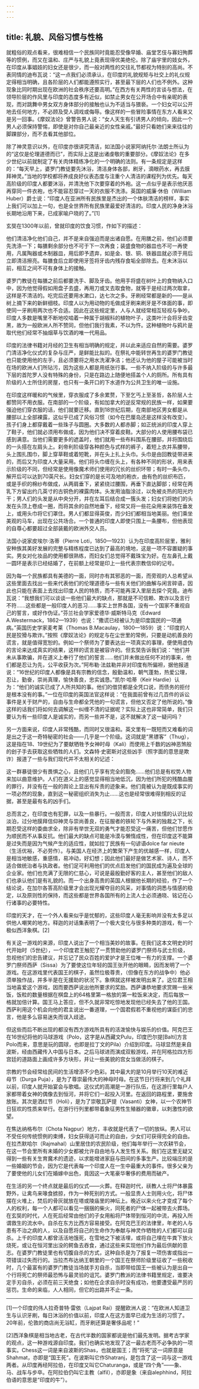 ```yaml
---
---
---
```

title: 礼貌、风俗习惯与性格
---




就粗俗的观点看来，很难相信一个民族同时竟能忍受像早婚、庙堂艺伎与寡妇殉葬等的惯例，而又在温和、庄严与礼貌上竟表现得优美绝伦。除了庙宇里的妓女外，在印度从事娼妓的妇女还是很少，而一般对两性的交往礼节都视为特别的高尚。不表同情的迪布瓦说：“这一点我们必须承认，在印度的礼貌规矩与社交上的礼仪规定得相当明确，且各阶层的人们都能遵照实行，甚至最下层的人们也不例外。这种现象比同时期出现在欧洲的社会秩序还要高明。”在西方有关两性的言谈与想法，在领导阶层的作风里与印度的态度多有近似，如禁止男女在公开场合中有亲昵的表现，而对跳舞中男女双方身体部分的接触也认为不适当与猥亵。一个妇女可以公开地去任何地方，不必顾及受人调戏或侮辱。像这样的一些冒险事情在东方人看来又是另一回事。《摩奴法论》曾警告男人说：“女人天生有引诱男人的倾向，因此一个男人必须保持警惕，即使是对你自己最亲近的女性亲戚。”最好只看她们来来往往的脚踝部分，而不去看其他部位。

除了神灵意识以外，在印度亦很讲究清洁，如法国小说家阿纳托尔·法朗士所认为的“这仅是伦理道德而已”，而实际上这是出诸虔敬的重要部分。《摩奴法论》在多少世纪以前就制定了有关肉体精练净化的一个明确的法则。有一条规定是这样的：“每天早上，婆罗门教徒要先沐浴，清洁身体各部，刷牙，滴眼药水，再去膜拜神灵。”当地的学校都将养成良好仪表态度与注重个人清洁的课程列为优先。每天高阶级的印度人都要沐浴，并清洗他下次要穿着的外袍。这一点似乎是表示他厌恶再穿同一件衣袍，也不能容忍穿过一天的衣服不洗涤。英国的威廉·休伯（William Huber）爵士说：“印度人在亚洲所有民族里是杰出的一个体肤清洁的榜样，事实上我们可以加上一句，也是全世界所有民族里最爱好清洁的。印度人民的净身沐浴长期地沿用下来，已成家喻户晓的了。”[1]

玄奘在1300年以前，曾就印度的饮食习惯，作如下的描述：

他们清洁净化他们自己，并不是来自强迫而是出诸自愿。在用膳之前，他们必须要先洗涤一下；每膳剩余部分也不可于下一次再食；装盛食物的器皿也不可一再使用，凡属陶器或木制器皿，用后即予遗弃，如是金、银、铜、铁器皿就必须于用后立即清洁擦亮。每膳食后立即使用牙签将牙齿内残存食垢全部除去。在未沐浴以前，相互之间不可有身体上的接触。



婆罗门教徒在每膳之前后都要洗手、脚及牙齿。他用手将盛在树叶上的食物纳入口中，因为他觉得假如用盘子去盛，再用刀或叉去取食物，就等于是经过两次取拿，这样是不清洁的。吃完后还要用水漱口，达七次之多。牙刷经常都是新的——是从树上摘下来的新鲜细枝。印度人以为用动物的毛做成牙刷来刷牙是不体面的事，即使同一牙刷用两次也不合适。因此在这些规定里，人与人就经常相互轻视与争吵。印度人多数是嘴里不断地咬啮着一种属于胡椒科的植物叶子，这类叶汁会将牙齿变黑，故为一般欧洲人所不赞同，但他们我行我素，不以为忤。这种植物叶与鸦片是取代他们经常不抽烟草与饮酒的唯一代用品。

印度的法律书籍对月经的卫生有相当明确的规定，并以此来适应自然的需要。婆罗门清洁净化仪式的复杂与庄严，是鲜能比拟的。在祭礼中能转世再生的婆罗门教徒也只能使用他的左手，且必须要将之用水洗濯净洁；他还认为他的屋子可能被当时在场的欧洲人们所玷污，因为这些人都是用纸张行事。一些不纳入阶级的与许多最下层的首陀罗人没有特殊的身份，只是在路边上随便地搭盖个人的厕所。所有具有阶级的人士所住的房屋，也只有一条开口的下水道作为公共卫生的唯一设施。

在印度这样暖和的气候里，穿衣服成了多余累赘，下至乞丐上至圣哲，各阶层人士都赞同不用衣服。在南部的一个阶级，有如加拿大的逆反常规的民族一样，如果要强迫他们穿衣服的话，他们就要迁移。直到18世纪后期，在南部地区男女都是从腰部以上全部裸露，这似乎已成了风俗习惯（如今在巴厘岛还是这样没有改变）。孩子们身上都穿戴着一些珠子与圆圈。大多数的人都赤脚；如正统派的印度人穿上了鞋子，他们就必须用布做成，因为他们决不穿着皮鞋。大部分的人使用腰布袋已感到满意。当他们需要更多的遮盖时，他们就用一些布料围系在腰部，并将围绕后的一头搭在左肩头上。刹帝利阶级穿各种颜色与式样的裤子，着短上衣并系腰带，头上围扎围巾，脚上穿草鞋或着短靴，并在头上扎上头巾。头巾是由回教徒带进来的，而后又为印度人大量采用。他们将头巾缠在头上，有各种不同的形状，用来表示阶级的不同，但经常是使用像魔术师们使用的冗长的丝织环带；有时一条头巾，解开后可以达到70英尺长。妇女们穿的是长可及地的袍衣，由有色的丝织布匹，或是手织的棉纱布做成，从两肩垂下，紧紧绕过腰围，再垂下直达脚部；经常在两乳下方留出约几英寸的古铜色的裸露肉体。头发用油脂涂过，以免被炎热的阳光灼干；男人们的头发是从中央分开，并在左耳后结合成一簇头发；妇女们将她们的头发在头顶上卷成一圈，而将其余的自然地垂下，经常又将一些花朵用来装饰在垂发上，或用头巾将它们罩住。男人们都显得英俊，而少妇们都相当地美丽。他们乘坐美观的马车，出现在公共场合。一个普通的印度人即使只围上一条腰布，但他表现的自尊心都要超过全部装戴的欧洲外交人员。

法国小说家皮埃尔·洛蒂（Pierre Loti，1850—1923）认为在印度高阶层里，雅利安种族其美好发展的完整与精练程度已达到了最高的境地，这是一项不容置疑的事实。男女对化妆品的使用都很熟练，而妇女们总觉得不戴珠宝为好。在左鼻孔上戴一圆环是表示已经结婚了，在前额上经常是印上一些代表宗教信仰的记号。

因为每一个民族都具有美德的一面，同时亦有其邪恶的一面，而旁观的人总希望从这些里面去找出一些来代表他们的伦理道德与一些有关他们的曲解与闲言碎语，因此也只能在表面上去找出印度人民的特质，而不可能再深入里层去探个究竟。迪布瓦说：“我想我们可以谈谈一些他们最大的缺点，那就是不可信赖、欺诈以及言行不符……这些都是一般印度人的恶习……事实上世界各国，没有一个国家不重视自己的誓言，或好作伪证。”芬兰社会学家爱德华·威斯特马克（Edward A.Westermack，1862—1939）也说：“撒谎已经被认为是印度国民的一项通病。”英国历史学家麦考莱（Thomas B.Macaulay，1800—1859）说：“印度的人民是狡猾与欺诈。”按照《摩奴法论》的规定与在尘世里的常例，只要是动机善良的谎言，就是值得宽恕的。例如一个祭师为了要表达出一项真实的事理，便使用虚伪的言论来达成真实的结果，这样的谎言是被容许的。但玄奘告诉我们说：“他们并未从事欺骗，并在道义上奉行了他们的誓言……他们并未做出任何不对的事来，他们都是忍让为先，公平收获为次。”阿布勒·法兹勒并非对印度有所偏袒，据他报道说：“16世纪的印度人都像是具有宗教的信念，殷勤温和，朝气蓬勃，热爱公理，忍让，勤奋，崇尚真理，愉快善良，忠实诚恳。”凯尔·哈蒂（Keir Hardie）认为：“他们的诚实已成了人所共知的事。他们的借贷都是全凭口说，而债务的拒付是根本没有的事。”一位在印度的英国法官这样说：“在我面前曾有过几百件的诉讼事件是关于财产的，自由与生命都全凭他的一句谎言，但他又否定了他所说的。”像这样的话我们将如何去调解这一纠缠不清的证据呢？实际上这也非常简单，我们只要认为有一些印度人是诚实的，而另一些并不是，这不就解决了这一疑问吗？

另一方面来说，印度人非常残酷，而同时又很温和。英文里有一既短而又难看的词是出之于这一奇特秘密的社会——几乎是一个阶级。这词就是“黑镖客”（Thug），这是指在18、19世纪为了要献牺牲予女神时母（Kali）而使用上千数的凶神恶煞般的刽子手去获取这些牺牲的人们。文森特·史密斯对这些凶手（照字面的意思是欺诈）报道了一些与我们现代并不太相关的记述：

这一群暴徒很少有畏惧之心，且他们几乎享有完全的豁免……他们总是有权势人物来加以曲意维护。人们在道义上的感觉显得相当地低沉，因为他们所犯的残酷血腥的罪行，并没有在一般的舆论上显出有斥责的迹象来。他们竟被认为是既成事实的一项必然的现象，直到这一秘密组织消失为止……这也是经常很难得到相反的证据，甚至是最有名的凶手们。



总而言之，在印度也有犯罪，以及一些暴行。一般而言，印度人对怯懦的认识比较淡泊，过分地膜拜信仰神灵与崇尚善良，在征服者的铁轮下与外来的独裁之下，长期忍受这样的委曲求全，除非有举世无双的勇气才能忍受这一痛苦，但他们甘愿作为顺民而不从事反抗。他们最大的缺点可能是冷漠与懒惰成性，但在印度这不能算是过失而是因为气候产生的适应性，就如拉丁民族有一句谚语dolce far nieute（生活优裕，不必劳作）。与美国人在经济上的繁荣下产生的优越感一样，印度人是相当地敏感，重感情，易冲动，好幻想；因此他们最好是做艺术家、诗人，而不适合做统治者与执政者。他们足可利用他们的优点启发他们的国民成为遍及全球的企业家。他们也充满了无限的仁慈心，可说是最殷勤好客的主人，甚至他们的敌人们也承认他们是有礼貌的。而一个出身高贵的英国人根据他长期的经验，作了一个结论说，在加尔各答高阶级里才会出现光耀夺目的风采，对事情的洞悉与情感的稳定，以及原则性的保持，而这些都是世界各国所有的上流人士必须通晓、铭记在心行诸事的必要特性。

印度的天才，在一个外人看来似乎是忧郁的，这些印度人毫无影响并没有太多足以供他人嘲笑的地方。释迦的对话集表明了一个极大变化与很多种类的游戏，有一个极似西洋象棋。[2]

有关这一游戏的来源，印度人说出了一个相当美妙的故事。在我们这本文明史的时代开始时（5世纪），一个印度君王触犯了一贯赞助他的婆罗门祭师与武士阶级，忽视他们的忠告建议，并忘记了民众百姓的爱护才是王位唯一有力的支撑。一个婆罗门祭师西萨（Sissa）为了要使这位年轻的国王张开他的眼睛，因而发明了一个游戏。在这游戏里代表国王的棋子，虽然位极尊贵，（但像在东方的战争中）他必须单独作战，并多半是在无援助的状况下。象棋就这样被发明出来了。这位君王相当地喜爱这个游戏，因而要西萨说出他所要求的奖励。西萨谦恭地要求赏赐一些米饭，饭粒的数量根据在棋盘上的64格里第一格放的第一粒饭来决定，而后每放一格就加倍计算。国王马上答应，但不久就非常吃惊地发现他已经失去了他的王国。西萨利用这个机会向他的君主说出一番道理，一个国君假若不重视他的谋臣们的忠言，他是多么容易迷失而误入歧途。

但这些而后不断出现的都没有西方游戏所具有的活泼愉快与娱乐的价值。阿克巴王在16世纪将他的马球游戏（Polo，这字是从西藏文Pulu，印度巴尔提[Balti]方言Polo而来，意思是玩的圆球，也即是拉丁文的Pila）介绍到印度。马球显然是来自波斯，经由西藏传入中国与日本。之后马球进而演成双骰游戏，并在阿格拉四方形宫廷的道路面上画成许多方块形，并让一些美貌的宫女当做活的棋子。

宗教的节会经常给民间的生活增添不少色彩。其中最大的是10月举行10天的难近母节（Durga Puja），是为了尊崇最伟大的神母时母。在这节日行将来到几个礼拜以前，印度人就开始宴会与歌唱。这仪式的高潮是一游行队伍，在这游行里每户人家都带着女神的偶像去到恒河，并将它们一起投入河里。在返回的路程里，要施舍放账。其次是洒红节（Holi），是为了崇敬瓦萨提（Vasanti）女神，以一个农神节日狂欢的性质来举行。在游行行列里都带着象征男性生殖器的徽章，以刺激性的欲望。

在焦达纳格布尔（Chota Nagpur）地方，丰收就是代表了一切的放纵。男人可以不受任何传统惯例的束缚，妇女获得适可而止的自由，少女们可获得完全的自由。在拉杰默哈尔（Rajmahal）山里居住的农民阶级，他们每年举行一次农耕节会，在这一节会里所有未婚的少女都被允许自由地与人发生性关系。我们在这里无疑又得到一些有关生育魔术的遗迹，以求能增进家庭与田间的多事生产。比较端庄的是一些婚姻的节会，因为它是代表每一个印度人在一生中最重大的事件。很多父亲为了要使他的儿女们在婚嫁中出色，竟因这一大笔豪华奢侈的费用而破产。

在生活的另一个终点就是最后的仪式——火葬。在释迦时代，祆教人士将尸体暴露野外，让禽鸟来喙食掳掠，作为一种死别的方式。一般显贵人士则用火化，将尸体摆在火堆上，焚后的骨灰就放在塔或陵庙里的神坛上。晚近以来火化才变成了每个人的权利，每一个人都可以看见一捆捆的柴火，同死者的尸体一起被带去火葬场。在玄奘的时代，人在死后经常由他们的子女用船将尸体带到恒河的中流，再投入所谓救生的流水中。自杀在东方比西方容易接受。在阿克巴王的法律里，年老的人与患有不治之病的人，以及自愿将自己的生命作为奉献与神灵作牺牲的人们都可以自杀。上千的印度人都曾活活地饿死，在雪地之下被活埋，或将自己埋在牛粪下放火烧死，或让在恒河里出没的鳄鱼去吞食，通过这些来实现他们作为最后供献的意志。在婆罗门教徒里也有切腹自杀的方式，这种自杀是为了报复一项伤害或指出一项错误过失而行的。当拉杰布达纳王朝里的一个国王在祭师阶级里征收了一些税收时，几个最富有的婆罗门教徒当场就手刃自杀，当即带给国王一些被认为是出自一个行将死亡的祭师最恐怖与最灵验的诅咒。婆罗门教派的法律书籍里规定，谁要决定手刃自杀，必须在前三天绝食；如他在企求自杀时没有成功，他要遭受最严厉的惩罚。生命的来临，人人相同，但它的出路并不止一条。



* * *



[1]一个印度的伟人拉奇普特·雷依（Lajpat Rai）提醒欧洲人说：“在欧洲人知道卫生与认识牙刷，每日沐浴的价值以前，印度人在这方面早已成为生活的习惯了。20年前，伦敦的商店尚无浴缸，而牙刷还算是奢侈品呢！”

[2]西洋象棋是相当地古老，在古代半数的国家都说是他们最先发明。据考古学家的观点，这一种游戏源自印度。我们也确实地发现了这一最古老而不必争执的一项事实。Chess这一词是来自波斯的Shas，也就是国王；而“将死”这一词原意是Shahmat，亦即是“国王死”。在波斯叫它作Shatranj，是包含了这一词与这一游戏两者。从印度再经阿拉伯，在印度又叫它Chaturanga，或是“四个角”——象、马、战车与步卒。在阿拉伯仍叫它主教（alfil），亦即是象（来自alephhind，阿拉伯语的意思是“印度的牛”）。